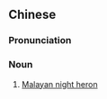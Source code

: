 {{also|黑冠麻鹭}}
==Chinese==
{{zh-forms|s=黑冠麻鹭|type=112}}
{{wikipedia|lang=zh}}

===Pronunciation===
{{zh-pron
|m=hēiguān málù
|cat=n
}}

===Noun===
{{zh-noun}}

# [[Malayan night heron]]

{{zh-cat|Herons}}